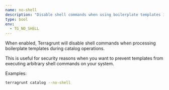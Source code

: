 ```yaml
---
name: no-shell
description: "Disable shell commands when using boilerplate templates in the catalog."
type: bool
env:
  - TG_NO_SHELL
---
```


When enabled, Terragrunt will disable shell commands when processing boilerplate templates during catalog operations.

This is useful for security reasons when you want to prevent templates from executing arbitrary shell commands on your system.

Examples:

```bash
terragrunt catalog --no-shell
```

